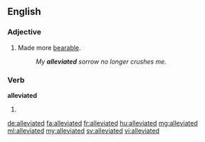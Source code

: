 ==English==

===Adjective===
{{en-adj}}

# Made more [[bearable]].
#: ''My '''alleviated''' sorrow no longer crushes me.''

===Verb===
'''alleviated'''

# {{en-past of|alleviate}}

[[de:alleviated]]
[[fa:alleviated]]
[[fr:alleviated]]
[[hu:alleviated]]
[[mg:alleviated]]
[[ml:alleviated]]
[[my:alleviated]]
[[sv:alleviated]]
[[vi:alleviated]]